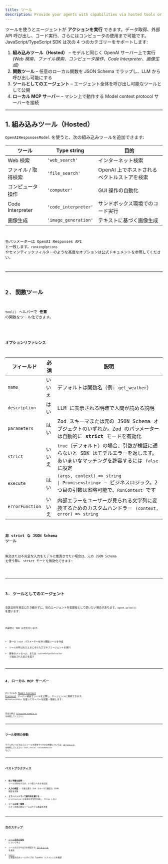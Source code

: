 ```yaml
---
title: ツール
description: Provide your agents with capabilities via hosted tools or custom function tools
---
```



ツールを使うとエージェントが **アクションを実行** できます。データ取得、外部 API 呼び出し、コード実行、さらにはコンピュータの使用まで可能です。JavaScript/TypeScript SDK は次の 4 つのカテゴリーをサポートします:

1. **組み込みツール（Hosted）** – モデルと同じく OpenAI サーバー上で実行 _(Web 検索、ファイル検索、コンピュータ操作、Code Interpreter、画像生成)_
2. **関数ツール** – 任意のローカル関数を JSON Schema でラップし、LLM から呼び出し可能にする
3. **ツールとしてのエージェント** – エージェント全体を呼び出し可能なツールとして公開
4. **ローカル MCP サーバー** – マシン上で動作する Model context protocol サーバーを接続

---

## 1. 組み込みツール（Hosted）

`OpenAIResponsesModel` を使うと、次の組み込みツールを追加できます:

| ツール              | Type string          | 目的                                        |
| ------------------- | -------------------- | ------------------------------------------- |
| Web 検索            | `'web_search'`       | インターネット検索                          |
| ファイル / 取得検索 | `'file_search'`      | OpenAI 上でホストされるベクトルストアを検索 |
| コンピュータ操作    | `'computer'`         | GUI 操作の自動化                            |
| Code Interpreter    | `'code_interpreter'` | サンドボックス環境でのコード実行            |
| 画像生成            | `'image_generation'` | テキストに基づく画像生成                    |

<Code
  lang="typescript"
  code={toolsHostedToolsExample}
  title="組み込みツール（Hosted）"
/>

各パラメーターは OpenAI Responses API と一致します。`rankingOptions` やセマンティックフィルターのような高度なオプションは公式ドキュメントを参照してください。

---

## 2. 関数ツール

`tool()` ヘルパーで **任意** の関数をツール化できます。

<Code
  lang="typescript"
  code={toolsFunctionExample}
  title="Zod パラメーターを持つ関数ツール"
/>

### オプションリファレンス

| フィールド      | 必須   | 説明                                                                                                                                                                                                         |
| --------------- | ------ | ------------------------------------------------------------------------------------------------------------------------------------------------------------------------------------------------------------ |
| `name`          | いいえ | デフォルトは関数名（例: `get_weather`）                                                                                                                                                                      |
| `description`   | はい   | LLM に表示される明確で人間が読める説明                                                                                                                                                                       |
| `parameters`    | はい   | Zod スキーマまたは元の JSON Schema オブジェクトのいずれか。Zod のパラメーターは自動的に **strict** モードを有効化                                                                                            |
| `strict`        | いいえ | `true`（デフォルト）の場合、引数が検証に通らないと SDK はモデルエラーを返します。あいまいなマッチングを許容するには `false` に設定                                                                           |
| `execute`       | はい   | `(args, context) => string                                                                                               \| Promise<string>` – ビジネスロジック。2 つ目の引数は省略可能で、`RunContext` です |
| `errorFunction` | いいえ | 内部エラーをユーザーが見られる文字列に変換するためのカスタムハンドラー `(context, error) => string`                                                                                                          |

### 非 strict な JSON Schema ツール

無効または不完全な入力をモデルに推測させたい場合は、元の JSON Schema を使う際に strict モードを無効化できます:

<Code
  lang="typescript"
  code={nonStrictSchemaTools}
  title="非 strict な JSON Schema ツール"
/>

---

## 3. ツールとしてのエージェント

会話全体を完全に引き継がずに、別のエージェントを支援役として使いたい場合があります。`agent.asTool()` を使います:

<Code
  lang="typescript"
  code={agentsAsToolsExample}
  title="ツールとしてのエージェント"
/>

内部的に SDK は次を行います:

- 単一の `input` パラメーターを持つ関数ツールを作成
- ツールが呼ばれたときにその入力でサブエージェントを実行
- 最後のメッセージ、または `customOutputExtractor` で抽出された出力を返す

---

## 4. ローカル MCP サーバー

ローカルの [Model Context Protocol](https://modelcontextprotocol.io/) サーバー経由でツールを公開し、エージェントに接続できます。
`MCPServerStdio` を使ってサーバーを起動・接続します:

<Code lang="typescript" code={mcpLocalServer} title="ローカル MCP サーバー" />

完全な例は [`filesystem-example.ts`](https://github.com/openai/openai-agents-js/tree/main/examples/mcp/filesystem-example.ts) を参照してください。

---

## ツール使用の挙動

モデルがいつどのようにツールを使用すべきかの制御については、[エージェント](/openai-agents-js/ja/guides/agents#forcing-tool-use) を参照してください（`tool_choice`、`toolUseBehavior` など）。

---

## ベストプラクティス

- **短く明確な説明** – ツールが何をするか、いつ使うべきかを記述
- **入力の検証** – 可能な限り Zod スキーマで厳密な JSON 検証を実施
- **エラーハンドラーで副作用を避ける** – `errorFunction` は有用な文字列を返し、throw しない
- **ツールは単一責務** – 小さく合成可能なツールはモデル推論を改善

---

## 次のステップ

- [ツール使用の強制](/openai-agents-js/ja/guides/agents#forcing-tool-use) について学ぶ
- ツールの入力や出力を検証する [ガードレール](/openai-agents-js/ja/guides/guardrails) を追加
- [`tool()`](/openai-agents-js/openai/agents/functions/tool) と各組み込みツールタイプの TypeDoc リファレンスを確認
